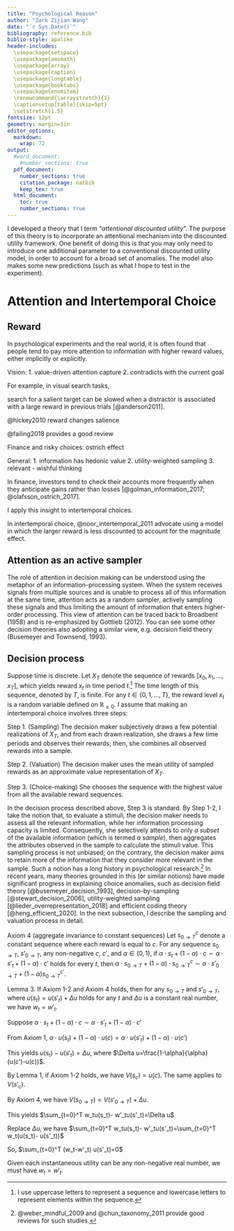 ```yaml
---
title: "Psychological Reason"
author: "Zark Zijian Wang"
date: "`r Sys.Date()`"
bibliography: reference.bib
biblio-style: apalike
header-includes: 
  \usepackage{setspace}
  \usepackage{amsmath}
  \usepackage{array}
  \usepackage{caption}
  \usepackage{longtable}
  \usepackage{booktabs}
  \usepackage{enumitem}
  \renewcommand{\arraystretch}{1}
  \captionsetup[table]{skip=5pt}
  \setstretch{1.5} 
fontsize: 12pt
geometry: margin=1in
editor_options: 
  markdown: 
    wrap: 72
output:
  #word_document:
    #number_sections: true
  pdf_document:
    number_sections: true
    citation_package: natbib
    keep_tex: true
  html_document:
    toc: true
    number_sections: true
---
```


I developed a theory that I term "*attentional discounted utility*". The
purpose of this theory is to incorporate an attentional mechanism into
the discounted utility framework. One benefit of doing this is that you
may only need to introduce one additional parameter to a conventional
discounted utility model, in order to account for a broad set of
anomalies. The model also makes some new predictions (such as what I
hope to test in the experiment).

# Attention and Intertemporal Choice

## Reward

In psychological experiments and the real world, it is often found that
people tend to pay more attention to information with higher reward
values, either implicitly or explicitly.

Vision: 1. value-driven attention capture 2. contradicts with the
current goal

For example, in visual search tasks,

search for a salient target can be slowed when a distractor is
associated with a large reward in previous trials [@anderson2011].

@hickey2010 reward changes salience

@failing2018 provides a good review

Finance and risky choices: ostrich effect

General: 1. information has hedonic value 2. utility-weighted sampling
3. relevant - wishful thinking

In finance, investors tend to check their accounts more frequently when
they anticipate gains rather than losses [@golman_information_2017;
@olafsson_ostrich_2017].

I apply this insight to intertemporal choices.

In intertemporal choice, @noor_intertemporal_2011 advocate using a model
in which the larger reward is less discounted to account for the
magnitude effect.

## Attention as an active sampler

The role of attention in decision making can be understood using the
metaphor of an information-processing system. When the system receives
signals from multiple sources and is unable to process all of this
information at the same time, attention acts as a random sampler,
actively sampling these signals and thus limiting the amount of
information that enters higher-order processing. This view of attention
can be traced back to Broadbent (1958) and is re-emphasized by Gottlieb
(2012). You can see some other decision theories also adopting a similar
view, e.g. decision field theory (Busemeyer and Townsend, 1993).

## Decision process

Suppose time is discrete. Let $X_T$ denote the sequence of rewards
$[x_0,x_1,...,x_T]$, which yields reward $x_t$ in time period $t$.[^1]
The time length of this sequence, denoted by $T$, is finite. For any
$t \in \{0,1,...,T\}$, the reward level $x_t$ is a random variable
defined on $\mathbb{R}_{\geq 0}$. I assume that making an intertemporal
choice involves three steps:

[^1]: I use uppercase letters to represent a sequence and lowercase
    letters to represent elements within the sequence.

\setlength{\leftskip}{1cm}

Step 1. (Sampling) The decision maker subjectively draws a few potential
realizations of $X_T$, and from each drawn realization, she draws a few
time periods and observes their rewards; then, she combines all observed
rewards into a sample.

Step 2. (Valuation) The decision maker uses the mean utility of sampled
rewards as an approximate value representation of $X_T$.

Step 3. (Choice-making) She chooses the sequence with the highest value
from all the available reward sequences.

\setlength{\leftskip}{0pt}

In the decision process described above, Step 3 is standard. By Step
1-2, I take the notion that, to evaluate a stimuli, the decision maker
needs to assess all the relevant information, while her information
processing capacity is limited. Consequently, she selectively attends to
only *a subset* of the available information (which is termed *a
sample*), then aggregates the attributes observed in the sample to
calculate the stimuli value. This sampling process is not unbiased; on
the contrary, the decision maker aims to retain more of the information
that they consider more relevant in the sample. Such a notion has a long
history in psychological research.[^2] In recent years, many theories
grounded in this (or similar notions) have made significant progress in
explaining choice anomalies, such as decision field theory
[@busemeyer_decision_1993], decision-by-sampling
[@stewart_decision_2006], utility-weighted sampling
[@lieder_overrepresentation_2018] and efficient coding theory
[@heng_efficient_2020]. In the next subsection, I describe the sampling
and valuation process in detail.

[^2]: @weber_mindful_2009 and @chun_taxonomy_2011 provide good reviews
    for such studies.
    
Axiom 4 (aggregate invariance to constant sequences) Let
$s^c_{0 \rightarrow T}$ denote a constant sequence where each reward is
equal to $c$. For any sequence $s_{0\rightarrow T}$,
$s'_{0\rightarrow T}$, any non-negative $c$, $c'$, and $\alpha\in(0,1)$,
if
$\alpha \cdot s_t+(1-\alpha)\cdot c\sim\alpha \cdot s'_t+(1-\alpha)\cdot c'$
holds for every $t$, then
$\alpha \cdot s_{0\rightarrow T}+(1-\alpha)\cdot s^c_{0 \rightarrow T}\sim \alpha \cdot s'_{0\rightarrow T}+(1-\alpha)s^{c'}_{0 \rightarrow T}$.


Lemma 3. If Axiom 1-2 and Axiom 4 holds, then for any
$s_{0\rightarrow T}$ and $s'_{0\rightarrow T}$, where
$u(s_t)= u(s'_t)+\Delta u$ holds for any $t$ and $\Delta u$ is a
constant real number, we have $w_t=w'_t$.

Suppose
$\alpha \cdot s_t+(1-\alpha)\cdot c\sim\alpha \cdot s'_t+(1-\alpha)\cdot c'$

From Axiom 1,
$\alpha \cdot u(s_t)+(1-\alpha)\cdot u(c)=\alpha \cdot u(s'_t)+(1-\alpha)\cdot u(c')$

This yields $u(s_t)-u(s'_t)=\Delta u$, where
$\Delta u=\frac{1-\alpha}{\alpha} (u(c')-u(c))$.

By Lemma 1, if Axiom 1-2 holds, we have $V(s_c)=u(c)$. The same applies
to $V(s'_c)$.

By Axiom 4, we have
$V(s_{0\rightarrow T})=V(s'_{0\rightarrow T})+\Delta u$.

This yields $\sum_{t=0}^T w_tu(s_t)- w'_tu(s'_t)=\Delta u$

Replace $\Delta u$, we have
$\sum_{t=0}^T w_tu(s_t)- w'_tu(s'_t)=\sum_{t=0}^T w_t(u(s_t)- u(s'_t))$

So, $\sum_{t=0}^T (w_t-w'_t) u(s'_t)=0$

Given each instantaneous utility can be any non-negative real number, we
must have $w_t=w'_t$.